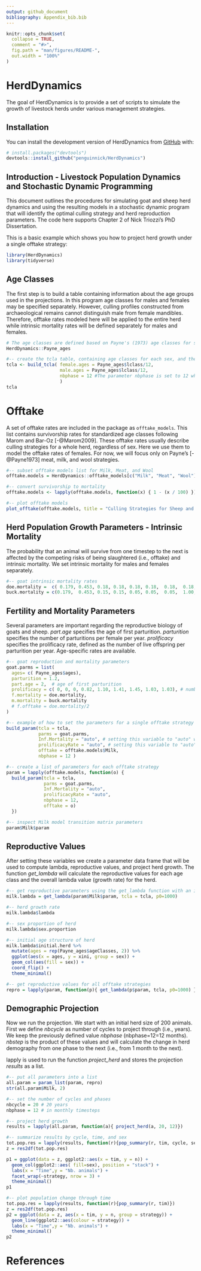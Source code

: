 ```yaml
---
output: github_document
bibliography: Appendix_bib.bib
---
```


<!-- README.md is generated from README.Rmd. Please edit that file -->

```r
knitr::opts_chunk$set(
  collapse = TRUE,
  comment = "#>",
  fig.path = "man/figures/README-",
  out.width = "100%"
)
```

<!-- badges: start -->
<!-- badges: end -->

# HerdDynamics
The goal of HerdDynamics is to provide a set of scripts to simulate the growth of livestock herds under various management strategies.

## Installation

You can install the development version of HerdDynamics from [GitHub](https://github.com/) with:

``` r
# install.packages("devtools")
devtools::install_github("penguinnick/HerdDynamics")
```

## Introduction - Livestock Population Dynamics and Stochastic Dynamic Programming

This document outlines the procedures for simulating goat and sheep herd dynamics and using the resulting models in a stochastic dynamic program that will identify the optimal culling strategy and herd reproduction parameters. The code here supports Chapter 2 of Nick Triozzi's PhD Dissertation.

This is a basic example which shows you how to project herd growth under a single offtake strategy:

```r
library(HerdDynamics)
library(tidyverse)
```

## Age Classes

The first step is to build a table containing information about the age groups used in the projections. In this program age classes for males and females may be specified separately. However, culling profiles constructed from archaeological remains cannot distinguish male from female mandibles. Therefore, offtake rates modeled here will be applied to the entire herd while intrinsic mortality rates will be defined separately for males and females.

```r

# The age classes are defined based on Payne's (1973) age classes for sheep and goats.
HerdDynamics::Payne_ages

#-- create the tcla table, containing age classes for each sex, and the starting and ending ages for each class in months
tcla <- build_tcla( female.ages = Payne_ages$lclass/12, 
                    male.ages = Payne_ages$lclass/12, 
                    nbphase = 12 #The parameter nbphase is set to 12 which converts ages to months.
                    ) 
tcla
```
# Offtake

A set of offtake rates are included in the package as `offtake_models`. This list contains survivorship rates for standardized  age classes following Marom and Bar-Oz [-@Marom2009].  These offtake rates usually describe culling strategies for a whole herd, regardless of sex. Here we use them to model the offtake rates of females. For now, we will focus only on Payne's [-@Payne1973] meat, milk, and wool strategies.

```r

#-- subset offtake models list for Milk, Meat, and Wool
offtake.models = HerdDynamics::offtake_models[c("Milk", "Meat", "Wool")]

#-- convert survivorship to mortality
offtake.models <- lapply(offtake.models, function(x) { 1 - (x / 100) })

#-- plot offtake models
plot_offtake(offtake.models, title = "Culling Strategies for Sheep and Goats")
```

## Herd Population Growth Parameters - Intrinsic Mortality

The probability that an animal will survive from one timestep to the next is affected by the competing risks of being slaughtered (i.e., offtake) and intrinsic mortality. We set intrinsic mortality for males and females separately.

```r
#-- goat intrinsic mortality rates
doe.mortality =  c( 0.179, 0.453, 0.18, 0.18, 0.18, 0.18,  0.18,  0.18, 0.18)
buck.mortality = c(0.179,  0.453, 0.15, 0.15, 0.05, 0.05,  0.05,  1.00, 1.00)
```

## Fertility and Mortality Parameters
Several parameters are important regarding the reproductive biology of goats and sheep.
*part.age* specifies the age of first parturition. 
*parturition* specifies the number of parturitions per female per year. 
*prolificacy* specifies the prolificacy rate, defined as the number of live offspring per parturition per year. Age-specific rates are available.


```r
#-- goat reproduction and mortality parameters
goat.parms = list(
  ages= c( Payne_ages$ages),
  parturition = 1.2,
  part.age = 2,  # age of first parturition
  prolificacy = c( 0, 0, 0, 0.82, 1.10, 1.41, 1.45, 1.03, 1.03), # number of livebirths expected per animal per parturition per year by age class
  f.mortality = doe.mortality,
  m.mortality = buck.mortality
  # f.offtake = doe.mortality/2
)

#-- example of how to set the parameters for a single offtake strategy
build_param(tcla = tcla, 
            parms = goat.parms, 
            Inf.Mortality = "auto", # setting this variable to "auto" will use the offtake model to calculate infant mortality rates based on the mean and standard deviation of mortality rates for animals under 1 year of age.
            prolificacyRate = "auto", # setting this variable to "auto" will calculate age-specific prolificacy rates based on the mean and standard deviation of prolificacy rates provided in the goat.parms list.
            offtake = offtake.models$Milk, 
            nbphase = 12 )

#-- create a list of parameters for each offtake strategy
param = lapply(offtake.models, function(o) { 
  build_param(tcla = tcla, 
              parms = goat.parms, 
              Inf.Mortality = "auto", 
              prolificacyRate = "auto", 
              nbphase = 12,
              offtake = o)
  })

#-- inspect Milk model transition matrix parameters
param$Milk$param
```

## Reproductive Values
After setting these variables we create a parameter data frame that will be used to compute lambda, reproductive values, and project herd growth. The function *get_lambda* will calculate the reproductive values for each age class and the overall lambda value (growth rate) for the herd.

```r
#-- get reproductive parameters using the get_lambda function with an initial herd size of 1000 animals
milk.lambda = get_lambda(param$Milk$param, tcla = tcla, p0=1000)

#-- herd growth rate
milk.lambda$lambda

#-- sex proportion of herd
milk.lambda$sex.proportion

#-- initial age structure of herd
milk.lambda$initial.herd %>% 
  mutate(ages = rep(Payne_ages$ageClasses, 2)) %>%
  ggplot(aes(x = ages, y = xini, group = sex)) +
  geom_col(aes(fill = sex)) + 
  coord_flip() +
  theme_minimal()

#-- get reproductive values for all offtake strategies
repro = lapply(param, function(p){ get_lambda(p$param, tcla, p0=1000) }) 

```

## Demographic Projection
Now we run the projection. We start with an initial herd size of 200 animals.
First we define *nbcycle* as number of cycles to project through (i.e., years). We keep the previously defined value  *nbphase* (nbphase=12=12 months). *nbstep* is the product of these values and will calculate the change in herd demography from one phase to the next (i.e., from 1 month to the next).

lapply is used to run the function *project_herd* and stores the projection *results* as a list.

```r
#-- put all parameters into a list
all.param = param_list(param, repro)
str(all.param$Milk, 2)

#-- set the number of cycles and phases
nbcycle = 20 # 20 years
nbphase = 12 # in monthly timesteps

#-- project herd growth
results = lapply(all.param, function(a){ project_herd(a, 20, 12)})

```

```r
#-- summarize results by cycle, time, and sex 
tot.pop.res = lapply(results, function(r){pop_summary(r, tim, cycle, sex)})
z = res2df(tot.pop.res)

p1 = ggplot(data = z, ggplot2::aes(x = tim, y = n)) +
  geom_col(ggplot2::aes( fill=sex), position = "stack") +
  labs(x = "Time",y = "Nb. animals") + 
  facet_wrap(~strategy, nrow = 3) + 
  theme_minimal()
p1

#-- plot population change through time
tot.pop.res = lapply(results, function(r){pop_summary(r, tim)})
z = res2df(tot.pop.res)
p2 = ggplot(data = z, aes(x = tim, y = n, group = strategy)) +
  geom_line(ggplot2::aes(colour = strategy)) +
  labs(x = "Time",y = "Nb. animals") + 
  theme_minimal()
p2
```


# References


